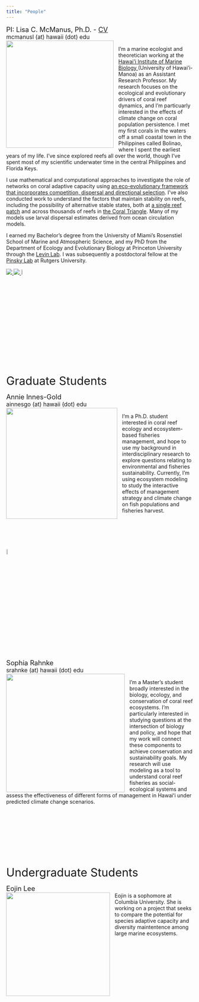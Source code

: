 ```yaml
---
title: "People"
---
```


<!-- Google tag (gtag.js) -->
<script async src="https://www.googletagmanager.com/gtag/js?id=G-FSXD1R74HZ"></script>
<script>
  window.dataLayer = window.dataLayer || [];
  function gtag(){dataLayer.push(arguments);}
  gtag('js', new Date());

  gtag('config', 'G-FSXD1R74HZ');
</script>


<span style="font-size:1.3em;"> PI: Lisa C. McManus, Ph.D. - <a href="McManus_Lisa_CV.pdf">CV</a> </span> <br>
<span style="font-size:1.1em;"> mcmanusl (at) hawaii (dot) edu </span> <br>
<img src="photos/McManus_Lisa_headshot.jpg" style="height: 290px; padding-right: 10px;" align="left"> 
<div style="text-align: left">  
I'm a marine ecologist and theoretician working at the <a href="http://www.himb.hawaii.edu/"> Hawai'i Institute of Marine Biology </a> (University of Hawai'i-Manoa) as an Assistant Research Professor. My research focuses on the ecological and evolutionary drivers of coral reef dynamics, and I'm particuarly interested in the effects of climate change on coral population persistence. I met my first corals in the waters off a small coastal town in the Philippines called Bolinao, where I spent the earliest years of my life. I've since explored reefs all over the world, though I've spent most of my scientific underwater time in the central Philippines and Florida Keys.

I use mathematical and computational approaches to investigate the role of networks on coral adaptive capacity using <a href="https://doi.org/10.1101/2021.02.04.429453">an eco-evolutionary framework that incorporates competition, dispersal and directional selection</a>. I've also conducted work to understand the factors that maintain stability on reefs, including the possibility of alternative stable states, both at <a href="https://doi.org/10.1007/s12080-018-0388-x">a single reef patch</a> and across thousands of reefs in <a href="https://doi.org/10.1111/gcb.14972">the Coral Triangle</a>. Many of my models use larval dispersal estimates derived from ocean circulation models.

I earned my Bachelor's degree from the University of Miami's Rosenstiel School of Marine and Atmospheric Science, and my PhD from the Department of Ecology and Evolutionary Biology at Princeton University through the <a href="https://slevin.princeton.edu/">Levin Lab</a>. I was subsequently a postdoctoral fellow at the 
<a href="https://pinsky.marine.rutgers.edu/">Pinsky Lab</a> at Rutgers University. <br>

<a href="https://github.com/lmcmanus47/"> ![](logo_Github.png) </a> 
<a href="https://twitter.com/lc_mcmanus"> ![](logo_Twitter.png) </a> 
<a href="https://scholar.google.com/citations?user=V3bswmgAAAAJ&hl=en"> ![](logo_GoogleScholar.png){width=6%} </a>

<br>
<br>
<span style="font-size:2.2em;"> Graduate Students </span> <br>

<span style="font-size:1.3em;"> Annie Innes-Gold </span> <br>
<span style="font-size:1.1em;"> ainnesgo (at) hawaii (dot) edu </span> <br>
<img src="photos/Annie2.png" style="height: 300px; padding-right: 10px;" align="left"> 

I’m a Ph.D. student interested in coral reef ecology and ecosystem-based fisheries management, and hope to use my background in interdisciplinary research to explore questions relating to environmental and fisheries sustainability. Currently, I’m using ecosystem modeling to study the interactive effects of management strategy and climate change on fish populations and fisheries harvest.

<br>
<br>
<br>
<br>

<a href="https://scholar.google.com/citations?hl=en&oi=ao&user=CdMYGJ0AAAAJ&inst=18159185193906785217"> ![](logo_GoogleScholar.png){width=6%} </a>

<br>
<br>



<span style="font-size:1.3em;"> Sophia Rahnke </span> <br>
<span style="font-size:1.1em;"> srahnke (at) hawaii (dot) edu </span> <br>
<img src="photos/Sophia3.jpg" style="height: 320px; padding-right: 10px;" align="left"> 

I'm a Master's student broadly interested in the biology, ecology, and conservation of coral reef ecosystems. I'm particularly interested in studying questions at the intersection of biology and policy, and hope that my work will connect these components to achieve conservation and sustainability goals. My research will use modeling as a tool to understand coral reef fisheries as social-ecological systems and assess the effectiveness of different forms of management in Hawaiʻi under predicted climate change scenarios. 


<br>
<br>
<br>
<br>
<br>
<br>
<br>
<br>

<span style="font-size:2.2em;"> Undergraduate Students </span> <br>

<span style="font-size:1.3em;"> Eojin Lee </span> <br>
<img src="photos/Eojin2.jpg" style="height: 280px; padding-right: 10px;" align="left"> 
Eojin is a sophomore at Columbia University. She is working on a project that seeks to compare the potential for species adaptive capacity and diversity maintentence among large marine ecosystems. <br> 

<br> 


<br>
<br>

</div>


